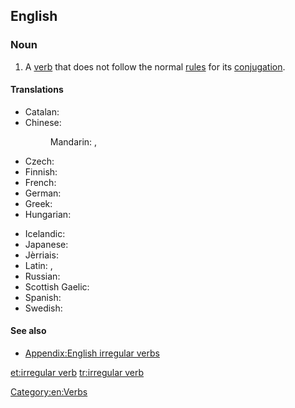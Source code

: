 ==English==
{{wikipedia}}

===Noun===
{{en-noun|head=[[irregular]] [[verb]]}}

# A [[verb]] that does not follow the normal [[rule]]s for its [[conjugation]].

====Translations====
{{trans-top|verb that does not follow the normal rules for its conjugation}}
* Catalan: {{t-|ca|verb irregular|m}}
* Chinese:
*: Mandarin: {{t|cmn|不規則動詞|sc=Hani}}, {{t|cmn|不规则动词|tr=bù guīzé dòngcí|sc=Hani}}
* Czech: {{t-|cs|nepravidelné sloveso|n}}
* Finnish: {{t-|fi|epäsäännöllinen verbi}}
* French: {{t+|fr|verbe irrégulier|m}}
* German: {{t+|de|unregelmäßiges Verb|n}}
* Greek: {{t-|el|ανώμαλο ρήμα|n|tr=anómalo ríma|sc=Grek}}
* Hungarian: {{t-|hu|rendhagyó ige}}
{{trans-mid}}
* Icelandic: {{t-|is|óregluleg sögn|f}}
* Japanese: {{t-|ja|不規則動詞|tr=ふきそくどうし, fukisoku dōshi|sc=Jpan}}
* Jèrriais: {{tø|roa-jer|vèrbe irrédgulyi|m}}
* Latin: {{t-|la|anomalum verbum|n}}, {{t-|la|verbum anomalum|n}}
* Russian: {{t-|ru|неправильный глагол|m|tr=neprávil’nyj glagól}}
* Scottish Gaelic: {{t-|gd|gnìomhair neo-riaghailteach}}
* Spanish: {{t-|es|verbo irregular|m}}
* Swedish: {{t-|sv|oregelbundet verb}}
{{trans-bottom}}

====See also====
* [[Appendix:English irregular verbs]]

[[Category:en:Verbs]]

[[et:irregular verb]]
[[tr:irregular verb]]